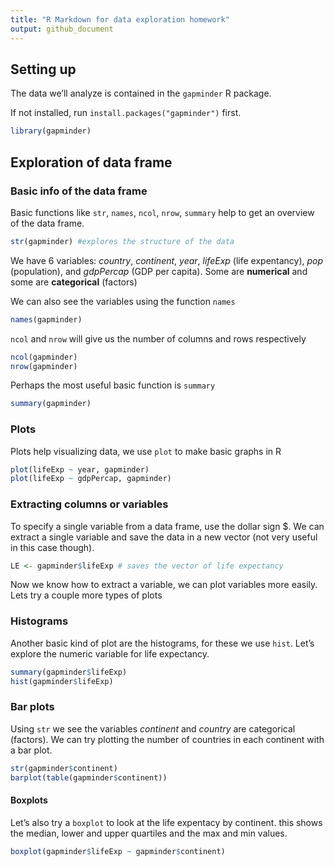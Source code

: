 ---
title: "R Markdown for data exploration homework"
output: github_document
---

## Setting up

The data we'll analyze is contained in the `gapminder` R package. 

If not installed, run `install.packages("gapminder")` first.

```{r}
library(gapminder)
```


## Exploration of data frame

### Basic info of the data frame
Basic functions like `str`, `names`, `ncol`, `nrow`, `summary` help to get an overview of the data frame.

```{r}
str(gapminder) #explores the structure of the data

```

We have 6 variables: *country*, *continent*, *year*, *lifeExp* (life expentancy), *pop* (population), and *gdpPercap* (GDP per capita). Some are **numerical** and some are **categorical** (factors)

We can also see the variables using the function `names`

```{r}
names(gapminder)
```

`ncol` and `nrow` will give us the number of columns and rows respectively

```{r}
ncol(gapminder)
nrow(gapminder)
```

Perhaps the most useful basic function is `summary`

```{r}
summary(gapminder)
```

### Plots

Plots help visualizing data,  we use `plot` to make basic graphs in R

```{r}
plot(lifeExp ~ year, gapminder)
plot(lifeExp ~ gdpPercap, gapminder)
```

### Extracting columns or variables

To specify a single variable from a data frame, use the dollar sign $. We can extract a single variable and save the data in a new vector (not very useful in this case though).

```{r}
LE <- gapminder$lifeExp # saves the vector of life expectancy
```

Now we know how to extract a variable, we can plot variables more easily.
Lets try a couple more types of plots

### Histograms
Another basic kind of plot are the histograms, for these we use `hist`.
Let’s explore the numeric variable for life expectancy.

```{r}
summary(gapminder$lifeExp)
hist(gapminder$lifeExp)

```

### Bar plots

Using `str` we see the variables *continent* and *country* are categorical (factors). We can try plotting the number of countries in each continent with a bar plot.

```{r}
str(gapminder$continent)
barplot(table(gapminder$continent))
```
 
#### Boxplots

Let's also try a `boxplot` to look at the life expentacy by continent. this shows the median, lower and upper quartiles and the max and min values.

```{r}
boxplot(gapminder$lifeExp ~ gapminder$continent)
```

